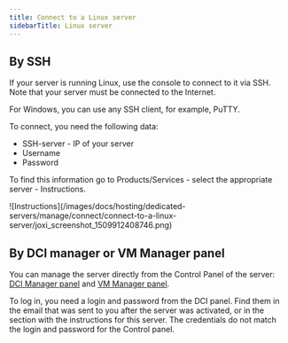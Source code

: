 ---
title: Connect to a Linux server
sidebarTitle: Linux server
---

## By SSH

If your server is running Linux, use the console to connect to it via SSH. Note that your server must be connected to the Internet.

For Windows, you can use any SSH client, for example, PuTTY.

To connect, you need the following data:

  * SSH-server - IP of your server
  * Username
  * Password



To find this information go to Products/Services - select the appropriate server - Instructions.


<Frame>![Instructions](/images/docs/hosting/dedicated-servers/manage/connect/connect-to-a-linux-server/joxi_screenshot_1509912408746.png)</Frame>



## By DCI manager or VM Manager panel

You can manage the server directly from the Control Panel of the server: [DCI Manager panel](https://dra4.dci.gcore.com:1500/dcimgr) and [VM Manager panel](https://drf.vm.gcore.com:1500/vmmgr).

To log in, you need a login and password from the DCI panel. Find them in the email that was sent to you after the server was activated, or in the section with the instructions for this server. The credentials do not match the login and password for the Control panel.